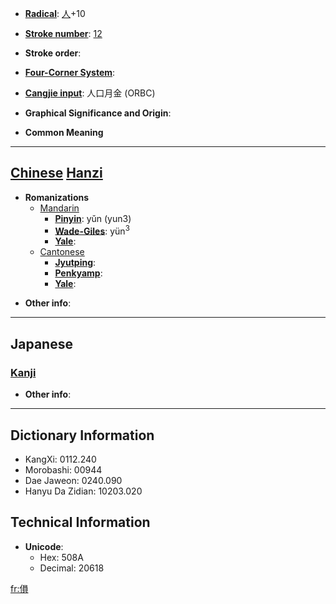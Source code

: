 * '''[[Wiktionary:Chinese radical index| Radical]]''': [[Wiktionary:Chinese radical index 人|人]]+10

* '''[[Wiktionary:Chinese total strokes index|Stroke number]]''': [[Wiktionary:Chinese total strokes index 12|12]]

* '''Stroke order''': 

* '''[[Wiktionary:Chinese four corner index|Four-Corner System]]''': 

* '''[[Wiktionary:Chinese Cangjie index|Cangjie input]]''': 人口月金 (ORBC)

* '''Graphical Significance and Origin''': 

* '''Common Meaning'''

----

== [[Chinese]] [[Hanzi]] ==

* '''Romanizations'''
** [[Mandarin]]
*** '''[[Pinyin]]''': yǔn (yun3)
*** '''[[Wade-Giles]]''': yün<sup>3</sup>
*** '''[[Yale]]''': 
**[[Cantonese]]
***'''[[Jyutping]]''':
***'''[[Penkyamp]]''': 
***'''[[Yale]]''': 

* '''Other info''': 

----

==Japanese==
===[[Kanji]]===
{{kanji|on readings=[[いん]] (in)|kun readings=[[まさる]] (masaru), [[ゆたか]] (yutaka)}}

* '''Other info''':  

----

== Dictionary Information ==

* KangXi: 0112.240
* Morobashi: 00944
* Dae Jaweon: 0240.090
* Hanyu Da Zidian: 10203.020

== Technical Information ==

* '''Unicode''':
** Hex: 508A
** Decimal: 20618

[[fr:傊]]